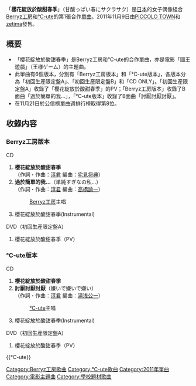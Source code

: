 {{unreferenced|time=2011-07-31T09:53:59+00:00}}
{{Infobox song
| name           = 櫻花綻放於酸甜春季
| type           = single
| artist         = [[Berryz工房|Berryz工房]]×[[℃-ute|℃-ute]]
| album          = [[Petit_Best_12|Petit Best 12]]<br/>[[愛的專輯⑧|愛的專輯⑧]]<br/>[[第七章「太美了真抱歉」|第七章「太美了真抱歉」]]
| A-side         = 櫻花綻放於酸甜春季
| B-side         = 過於簡單的我...（Berryz工房版本）<br/>討厭討厭討厭（℃-ute版本）
| released       = 2011年11月9日
| format         = [[单曲|单曲]]
| recorded       = 2011年<br/>{{JPN}}
| genre          = [[J-POP|J-POP]]
| label          = [[PICCOLO_TOWN|PICCOLO TOWN]]<br/>[[zetima|zetima]]
| writer         = [[淳君|淳君]]
| producer       = [[淳君|淳君]]
| certification  = 
| chart_position = * 週間最高排名第8位<small>（[[Oricon公信榜|Oricon]]）</small>
| misc           = {{Extra chronology
  | artist      = [[Berryz工房|Berryz工房]]×[[℃-ute|℃-ute]]
  | type        = single
  | title       = 櫻花綻放於酸甜春季
  | year        = 2011
  | next_title  = [[超HAPPY_SONG|超HAPPY SONG]]
  | next_year   = 2012
  }}{{Extra chronology
  | artist      = [[Berryz工房|Berryz工房]]
  | type        = single
  | prev_title  = [[啊、天亮了|啊、天亮了]]
  | prev_year   = 2011
  | title       = 櫻花綻放於酸甜春季
  | year        = 2011
  | next_title  = [[不醜陋的哲學|不醜陋的哲學]]
  | next_year   = 2011
  }}{{Extra chronology
  | artist      = [[℃-ute|℃-ute]]
  | type        = single
  | prev_title  = [[世界上最HAPPY的女孩|世界上最HAPPY的女孩]]
  | prev_year   = 2011
  | title       = 櫻花綻放於酸甜春季
  | year        = 2011
  | next_title  = [[不醜陋的哲學|不醜陋的哲學]]
  | next_year   = 2011
  }}{{Extra album cover
  | header  = Berryz工房版本
  | type    = single
  | cover   = Berryz Kobo - Amazuppai Reg.jpg
  | caption = 
  }}{{Extra album cover
  | header  = ℃-ute版本
  | type    = single
  | cover   = L p0018152237.JPG
  | caption = 
  }}
}}
「'''櫻花綻放於酸甜春季'''」（甘酸っぱい春にサクラサク）是[[日本|日本]]的女子偶像組合[[Berryz工房|Berryz工房]]和[[℃-ute|℃-ute]]的第1張合作[[單曲|單曲]]。2011年11月9日由[[PICCOLO_TOWN|PICCOLO TOWN]]和[[zetima|zetima]]發售。

== 概要 ==
* 「櫻花綻放於酸甜春季」是Berryz工房和℃-ute的合作單曲，亦是電影「國王遊戲」（王様ゲーム）的主題曲。
* 此單曲有6個版本，分別有「Berryz工房版本」和「℃-ute版本」，各版本分為「初回生産限定盤A」、「初回生産限定盤B」和「CD ONLY」。「初回生産限定盤A」收錄了「櫻花綻放於酸甜春季」的PV；「Berryz工房版本」收錄了B面曲「過於簡單的我...」，「℃-ute版本」收錄了B面曲「討厭討厭討厭」。
* 在11月21日於公信榜單曲週排行榜取得第8位。

== 收錄内容 ==
===Berryz工房版本===
;CD
# '''櫻花綻放於酸甜春季'''<br/>（作詞・作曲：[[淳君|淳君]] 編曲：[[宅見将典|宅見将典]]）
# '''過於簡單的我...'''（単純すぎなの私…）<br/>（作詞・作曲：[[淳君|淳君]]  編曲：[[高橋諭一|高橋諭一]]）
#:[[Berryz工房|Berryz工房]]主唱
# 櫻花綻放於酸甜春季(Instrumental)

;DVD（初回生産限定盤A）
# 櫻花綻放於酸甜春季（PV）



===℃-ute版本===
;CD
# '''櫻花綻放於酸甜春季'''
# '''討厭討厭討厭'''（嫌いで嫌いで嫌い）<br/>（作詞・作曲：[[淳君|淳君]]  編曲：[[湯浅公一|湯浅公一]]）
#:[[℃-ute|℃-ute]]主唱
# 櫻花綻放於酸甜春季(Instrumental)

;DVD（初回生産限定盤A）
# 櫻花綻放於酸甜春季（PV）


{{Berryz工房}}
{{℃-ute}}

{{DEFAULTSORT:Amazuppai Haru ni Sakura Saku}}
[[Category:Berryz工房歌曲|Category:Berryz工房歌曲]]
[[Category:℃-ute歌曲|Category:℃-ute歌曲]]
[[Category:2011年單曲|Category:2011年單曲]]
[[Category:電影主題曲|Category:電影主題曲]]
[[Category:學校題材歌曲|Category:學校題材歌曲]]